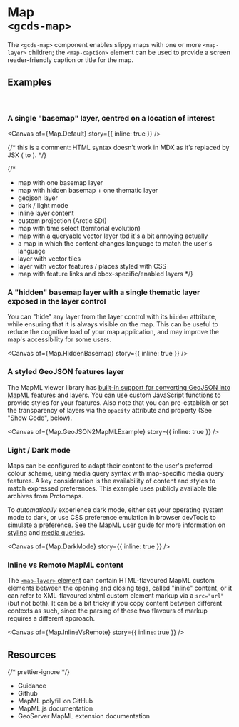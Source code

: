 
<Meta of={Map} name="Overview" />

# Map<br/>`<gcds-map>`

The `<gcds-map>` component enables slippy maps with one or more `<map-layer>` children;
the `<map-caption>` element can be used to provide a screen reader-friendly caption or title
for the map.


## Examples

<br />

### A single "basemap" layer, centred on a location of interest 

<Canvas of={Map.Default} story={{ inline: true }} />


{/* this is a comment: HTML syntax doesn’t work in MDX as it’s replaced by JSX (<img> to <img />). */}

{/* 
 - map with one basemap layer
 - map with hidden basemap +  one thematic layer
 - geojson layer
 - dark / light mode
 - inline layer content
 - custom projection (Arctic SDI)
 -  map with time select (territorial evolution)
 - map with a queryable vector layer tbd it's a bit annoying actually
 - a map in which the content changes language to match the user's language
 - layer with vector tiles
 - layer with vector features / places styled with CSS
 - map with feature links and bbox-specific/enabled layers
*/}

### A "hidden" basemap layer with a single thematic layer exposed in the layer control

You can "hide" any layer from the layer control with its `hidden` attribute, 
while ensuring that it is always visible on the map. This can be useful to reduce 
the cognitive load of your map application, and may improve the map's accessibility 
for some users.

<Canvas of={Map.HiddenBasemap} story={{ inline: true }} />

### A styled GeoJSON features layer

The MapML viewer library has [built-in support for converting GeoJSON into MapML](https://maps4html.org/web-map-doc/docs/api/mapml-viewer-api/#geojson2mapmljson-options)
features and layers.  You can use custom JavaScript functions to provide styles
for your features.  Also note that you can pre-establish or set the transparency of 
layers via the `opacity` attribute and property (See "Show Code", below).

<Canvas of={Map.GeoJSON2MapMLExample} story={{ inline: true }} />

### Light / Dark mode

Maps can be configured to adapt their content to the user's preferred colour scheme, using
media query syntax with map-specific media query features. A key consideration is
the availability of content and styles to match expressed preferences.  This
example uses publicly available tile archives from Protomaps. 

To _automatically_ experience dark mode, either set your operating system mode to dark, or use 
CSS preference emulation in browser devTools to simulate a preference.  See the 
MapML user guide for more information on [styling](https://maps4html.org/web-map-doc/docs/user-guide/creating-styles) and 
[media queries](https://maps4html.org/web-map-doc/docs/api/mapml-viewer-api#supported-map-media-query-features).

<Canvas of={Map.DarkMode} story={{ inline: true }} />

### Inline vs Remote MapML content

The [ `<map-layer>` element](https://maps4html.org/web-map-doc/docs/elements/layer/) can contain HTML-flavoured MapML custom elements between
the opening and closing tags, called "inline" content, or it can refer to XML-flavoured
xhtml custom element markup via a `src="url"` (but not both).  It can be a bit tricky if you
copy content between different contexts as such, since the parsing of these two
flavours of markup requires a different approach.

<Canvas of={Map.InlineVsRemote} story={{ inline: true }} />


## Resources

{/* prettier-ignore */}
<ul className="resources-list">
  <li>
    <gcds-link size="regular" href="https://design-system.alpha.canada.ca/en/components/map/" target="_blank">Guidance</gcds-link>
  </li>
  <li>
    <gcds-link size="regular" href="https://github.com/cds-snc/gcds-components/tree/develop/packages/web/src/components/gcds-map" target="_blank">Github</gcds-link>
  </li>
  <li>
    <gcds-link size="regular" href="https://github.com/Maps4HTML/mapml.js" target="_blank">MapML polyfill on GitHub</gcds-link>
  </li>
  <li>
    <gcds-link size="regular" href="https://maps4html.org/web-map-doc/" target="_blank">MapML.js documentation</gcds-link>
  </li>
  <li>
    <gcds-link size="regular" href="https://docs.geoserver.org/latest/en/user/extensions/mapml/index.html" target="_blank">GeoServer MapML extension documentation</gcds-link>
  </li>
</ul>
